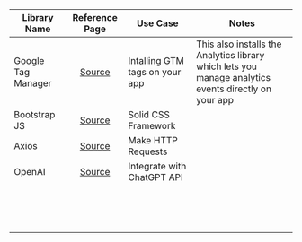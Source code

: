 | Library Name | Reference Page | Use Case | Notes |
| ----------- | :-----------: | ----------- | ----------- |
| Google Tag Manager | [Source](https://www.npmjs.com/package/@analytics/google-tag-manager) | Intalling GTM tags on your app | This also installs the Analytics library which lets you manage analytics events directly on your app |
| Bootstrap JS | [Source](https://www.npmjs.com/package/bootstrapjs) | Solid CSS Framework |	 |
| Axios | [Source](https://www.npmjs.com/package/axios) | Make HTTP Requests |  |
| OpenAI | [Source](https://www.npmjs.com/package/openai) | Integrate with ChatGPT API |  |
|  |  |  |  |
|  |  |  |  |
|  |  |  |  |
|  |  |  |  |
|  |  |  |  |
|  |  |  |  |
|  |  |  |  |
|  |  |  |  |
|  |  |  |  |
|  |  |  |  |
|  |  |  |  |
|  |  |  |  |
|  |  |  |  |
|  |  |  |  |
